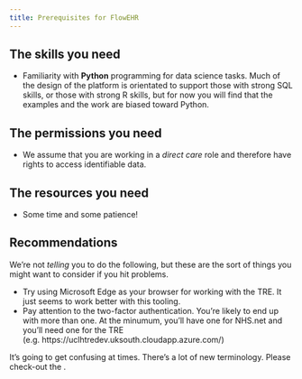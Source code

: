 ```yaml
---
title: Prerequisites for FlowEHR
---
```


## The skills you need

- Familiarity with **Python** programming for data science tasks. Much of the design of the platform is orientated to support those with strong SQL skills, or those with strong R skills, but for now you will find that the examples and the work are biased toward Python.

## The permissions you need

- We assume that you are working in a _direct care_ role and therefore have rights to access identifiable data.

## The resources you need

- Some time and some patience!

## Recommendations

We're not _telling_ you to do the following, but these are the sort of things you might want to consider if you hit problems.

- Try using Microsoft Edge as your browser for working with the TRE. It just seems to work better with this tooling.
- Pay attention to the two-factor authentication. You're likely to end up with more than one. At the minumum, you'll have one for NHS.net and you'll need one for the TRE (e.g. https://uclhtredev.uksouth.cloudapp.azure.com/)


It's going to get confusing at times. There's a lot of new terminology. Please check-out the [](../faq/faq.qmd).